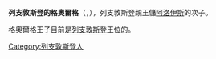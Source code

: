 {{BLP unsourced|time=2020-10-05T06:06:24+00:00}}
{{Infobox royalty
| name        = 列支敦斯登的格奧爾格
| image       = Prince Georg 2011 stamp of Liechtenstein.jpg
| caption     = 郵票上的格奧爾格王子，2011年
| birth_date  = {{Birth date and age|1999|4|20|df=y}}
| birth_place = {{flag|Switzerland}}[[格拉布斯|格拉布斯]]
| house       = [[列支敦斯登王朝|列支敦斯登王朝]]
| father      = [[阿洛伊斯王储_(列支敦士登)|阿洛伊斯親王儲]]
| mother      = [[索菲王储妃_(列支敦士登)|巴伐利亞的索菲]]
}}
'''列支敦斯登的格奧爾格'''（{{lang-de|Georg von und zu Liechtenstein}}，{{bd|1999年|4月20日}}），列支敦斯登親王儲[[阿洛伊斯王储_(列支敦士登)|阿洛伊斯]]的次子。

格奧爾格王子目前是[[列支敦斯登|列支敦斯登]]王位的{{le|第三順位繼承人|Succession to the Liechtensteiner throne}}。

[[Category:列支敦斯登人|Category:列支敦斯登人]]